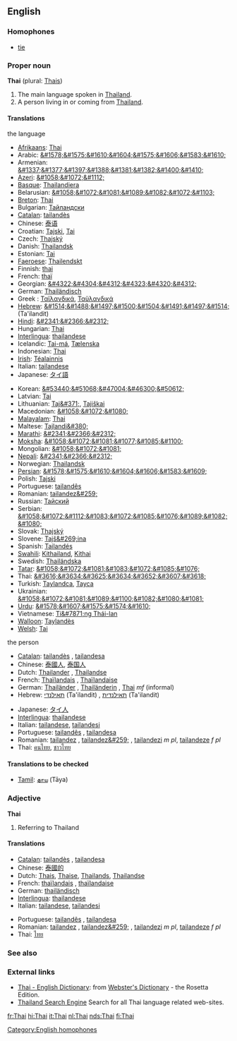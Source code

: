 ==English==

===Homophones===
* [[tie]]

===Proper noun===
{{wikipedia}}
'''Thai''' (plural: [[Thais]])
# The main language spoken in [[Thailand]].
# A person living in or coming from [[Thailand]].

====Translations====
;the language
{{top}}
*[[Afrikaans]]: [[Thai]]
*Arabic: [[&#1578;&#1575;&#1610;&#1604;&#1575;&#1606;&#1583;&#1610;]]
*Armenian: [[&#1337;&#1377;&#1397;&#1388;&#1381;&#1382;&#1400;&#1410;]]
*[[Azeri]]: [[&#1058;&#1072;&#1112;]]
*[[Basque]]: [[Thailandiera]]
*Belarusian: [[&#1058;&#1072;&#1081;&#1089;&#1082;&#1072;&#1103;]]
*[[Breton]]: [[Thai]]
*Bulgarian: [[Тайландски]]
*[[Catalan]]: [[tailandès]] {{m}}
*Chinese: [[泰语]]
*Croatian: [[Tajski]], [[Tai]]
*Czech: [[Thajský]]
*Danish: [[Thailandsk]]
*Estonian: [[Tai]]
*[[Faeroese]]: [[Thailendskt]]
*Finnish: [[thai]]
*French: [[thaï]] {{m}}
*Georgian: [[&#4322;&#4304;&#4312;&#4323;&#4320;&#4312;]]
*German: [[Thailändisch]] {{n}}
*Greek<!-- Please note that this makes sense, so that Greek (Modern) and Greek (Ancient) are both listed under 'G' -->: [[Ταϊλανδικά]], [[Ταϋλανδικά]]
*[[Hebrew]]: [[&#1514;&#1488;&#1497;&#1500;&#1504;&#1491;&#1497;&#1514;]] (Ta'ilandit) {{f}}
*[[Hindi]]: [[&#2341;&#2366;&#2312;]]
*Hungarian: [[Thai]]
*[[Interlingua]]: [[thailandese]]
*Icelandic: [[Tai-má]], [[Tælenska]]
*Indonesian: [[Thai]]
*[[Irish]]: [[Téalainnis]]
*Italian: [[tailandese]] {{m}}
*Japanese: [[タイ語]]
{{mid}}
*Korean: [[&#53440;&#51068;&#47004;&#46300;&#50612;]]
*Latvian: [[Tai]]
*Lithuanian: [[Taj&#371;]], [[Tajiškai]]
*Macedonian: [[&#1058;&#1072;&#1080;]]
*[[Malayalam]]: [[Thai]]
*Maltese: [[Tajlandi&#380;]]
*[[Marathi]]: [[&#2341;&#2366;&#2312;]]
*[[Moksha]]: [[&#1058;&#1072;&#1081;&#1077;&#1085;&#1100;]]
*Mongolian: [[&#1058;&#1072;&#1081;]]
*[[Nepali]]: [[&#2341;&#2366;&#2312;]]
*Norwegian: [[Thailandsk]]
*[[Persian]]: [[&#1578;&#1575;&#1610;&#1604;&#1606;&#1583;&#1609;]]
*Polish: [[Tajski]]
*Portuguese: [[tailandês]] {{m}}
*Romanian: [[tailandez&#259;]] {{f}}
*Russian: [[Тайский]]
*Serbian: [[&#1058;&#1072;&#1112;&#1083;&#1072;&#1085;&#1076;&#1089;&#1082;&#1080;]]
*Slovak: [[Thajský]]
*Slovene: [[Tajš&#269;ina]]
*Spanish: [[Tailandés]]
*[[Swahili]]: [[Kithailand]], [[Kithai]]
*Swedish: [[Thailändska]]
*[[Tatar]]: [[&#1058;&#1072;&#1081;&#1083;&#1072;&#1085;&#1076;]]
*Thai: [[&#3616;&#3634;&#3625;&#3634;&#3652;&#3607;&#3618;]]
*Turkish: [[Taylandca]], [[Tayca]]
*Ukrainian: [[&#1058;&#1072;&#1081;&#1089;&#1100;&#1082;&#1080;&#1081;]]
*[[Urdu]]: [[&#1578;&#1607;&#1575;&#1574;&#1610;]]
*Vietnamese: [[Ti&#7871;ng Thái-lan]]
*[[Walloon]]: [[Taylandès]]
*[[Welsh]]: [[Tai]]
{{bottom}}

;the person
{{top}}
*[[Catalan]]: [[tailandès]] {{m}}, [[tailandesa]] {{f}}
*Chinese: [[泰國人]], [[泰国人]]
*Dutch: [[Thailander]] {{m}}, [[Thailandse]] {{f}}
*French: [[Thaïlandais]] {{m}}, [[Thaïlandaise]] {{f}}
*German: [[Thailänder]] {{m}}, [[Thailänderin]] {{f}}, [[Thai]] ''mf'' (informal)
*Hebrew: [[תאילנדי]] (Ta'ilandit) {{m}}, [[תאילנדית]] (Ta'ilandit) {{f}}
{{mid}}
*Japanese: [[タイ人]]
*[[Interlingua]]: [[thailandese]]
*Italian: [[tailandese]], [[tailandesi]] {{p}}
*Portuguese: [[tailandês]] {{m}}, [[tailandesa]] {{f}}
*Romanian: [[tailandez]] {{m}}, [[tailandez&#259;]] {{f}}, [[tailandezi]] ''m pl'', [[tailandeze]] ''f pl''
*Thai: [[คนไทย]], [[ชาวไทย]]
{{bottom}}

====Translations to be checked====
{{checktrans}}
*[[Tamil]]: [[தாய]] (Tāya)

===Adjective===
'''Thai'''
# Referring to Thailand

====Translations====
{{top}}
*[[Catalan]]: [[tailandès]] {{m}}, [[tailandesa]] {{f}}
*Chinese: [[泰國的]]
*Dutch: [[Thais]], [[Thaise]], [[Thailands]], [[Thailandse]]
*French: [[thaïlandais]] {{m}}, [[thaïlandaise]] {{f}}
*German: [[thailändisch]]
*[[Interlingua]]: [[thailandese]]
*Italian: [[tailandese]], [[tailandesi]] {{p}}
{{mid}}
*Portuguese: [[tailandês]] {{m}}, [[tailandesa]] {{f}}
*Romanian: [[tailandez]] {{m}}, [[tailandez&#259;]] {{f}}, [[tailandezi]] ''m pl'', [[tailandeze]] ''f pl''
*Thai: [[ไทย]]
{{bottom}}

===See also===
{{interwiktionary|code=th}}

===External links===
*[http://www.websters-online-dictionary.org/definition/Thai-english/ Thai - English Dictionary]: from [http://www.websters-online-dictionary.org/ Webster's Dictionary] - the Rosetta Edition.
*[http://www.thaipro.com Thailand Search Engine] Search for all Thai language related web-sites.

[[Category:English homophones]]
[[fr:Thai]]
[[hi:Thai]]
[[it:Thai]]
[[nl:Thai]]
[[nds:Thai]]
[[fi:Thai]]